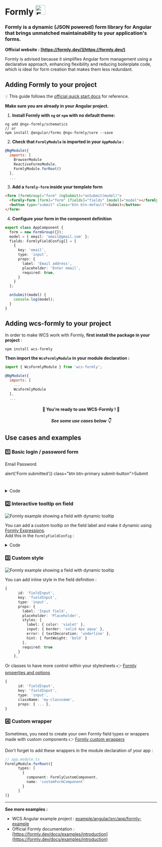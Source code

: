 
<Meta title="Documentation/Integrations/Formly" />


# Formly <img src="https://raw.githubusercontent.com/ngx-formly/ngx-formly/v5/logo.svg?sanitize=true" alt="Formly Logo" height="32"/>

### Formly is a dynamic (JSON powered) form library for Angular that brings unmatched maintainability to your application's forms.  
**Official website : [https://formly.dev/](https://formly.dev/)**

Formly is advised because it simplifies Angular form management using a declarative approach,
enhancing flexibility and reducing boilerplate code, which is ideal for form creation that makes them less redundant.  

## Adding Formly to your project

💡 This guide follows the [official quick start docs](https://formly.dev/docs/guide/getting-started) for reference.  

**Make sure you are already in your Angular project.**

1. **Install Formly with `ng` or `npm` with no default theme:**  

```
ng add @ngx-formly/schematics
// or
npm install @angular/forms @ngx-formly/core --save
```

2. **Check that `FormlyModule` is imported in your `AppModule` :** 

```js
@NgModule({
  imports: [
    BrowserModule
    ReactiveFormsModule,
    FormlyModule.forRoot()
  ],
  ...
```

3. **Add a `formly-form` inside your template form**

```html
<form [formGroup]="form" (ngSubmit)="onSubmit(model)">
  <formly-form [form]="form" [fields]="fields" [model]="model"></formly-form>
  <button type="submit" class="btn btn-default">Submit</button>
</form>
```

4. **Configure your form in the component definition**
```ts
export class AppComponent {
  form = new FormGroup({});
  model = { email: 'email@gmail.com' };
  fields: FormlyFieldConfig[] = [
    {
      key: 'email',
      type: 'input',
      props: {
        label: 'Email address',
        placeholder: 'Enter email',
        required: true,
      }
    }
  ];

  onSubmit(model) {
    console.log(model);
  }
}
```



## Adding wcs-formly to your project

In order to make WCS work with Formly, **first install the package in your project** :  

```
npm install wcs-formly
``` 

**Then import the `WcsFormlyModule` in your module declaration :** 

```js
import { WcsFormlyModule } from 'wcs-formly';

@NgModule({
  imports: [
    ...
    WcsFormlyModule
  ],
  ...
```

<center>

#### 🎉 You're ready to use WCS-Formly ! 🎉

##### See some use cases below 👇

</center>


## Use cases and examples

### 1️⃣ Basic login / password form

<form>
  <formly-form style={{display: 'flex', flexDirection: 'column', gap: 'var(--wcs-margin)', marginBottom: '2em'}}>
    <formly-field>
      <formly-wcs-field-input>
        <formly-wcs-field-wrapper>
          <wcs-form-field>
            <wcs-label for="fieldInputText" id="wcs-input-1-lbl" slot="label" class="hydrated" required="true">Email</wcs-label>
            <wcs-input type="text" id="fieldInputText" placeholder="john.doe@mail.com" size="m" required></wcs-input>
          </wcs-form-field>
        </formly-wcs-field-wrapper>
      </formly-wcs-field-input>
    </formly-field>
    <formly-field>
      <formly-wcs-field-input>
        <formly-wcs-field-wrapper>
          <wcs-form-field>
            <wcs-label for="fieldInputText" id="wcs-input-1-lbl" slot="label" class="hydrated" required="true">Password</wcs-label>
            <wcs-input type="password" id="fieldInputText" placeholder="Enter your password" size="m" required></wcs-input>
          </wcs-form-field>
        </formly-wcs-field-wrapper>
      </formly-wcs-field-input>
    </formly-field>
  </formly-form>
</form>
<wcs-button type="submit" onClick={() => alert('Form submitted')} class="btn btn-primary submit-button">Submit</wcs-button>

#

<details>
    <summary>Code</summary>
    ```ts
     import { Component, OnInit } from '@angular/core';
     import { FormGroup } from "@angular/forms";
     import { FormlyFieldConfig } from "@ngx-formly/core";
     
     @Component({
       selector: 'app-my-form',
       template: `
         <form [formGroup]="form" (ngSubmit)="onSubmit()">
           <formly-form class="formly" [form]="form" [fields]="fields" [model]="model"></formly-form>
           <wcs-button type="submit">
             Submit
           </wcs-button>
         </form>
       `,
       styles: []
     })
     export class MyFormComponent implements OnInit {
     
       form: FormGroup = new FormGroup({});
       model = {
         fieldEmail: '',
         fieldPassword: ''
       };
       
       fields: FormlyFieldConfig[] = [
         {
           id: 'fieldEmail',
           key: 'fieldEmail',
           type: 'input',
           props: {
             required: true,
             label: 'Email',
             placeholder: 'john.doe@mail.com',
           },
         },
         {
           id: 'fieldPassword',
           key: 'fieldPassword',
           type: 'input',
           props: {
             type: 'password',
             required: true,
             label: 'Password',
             placeholder: 'Enter your password',
           },
         },
       ];
     
       constructor() {
       }
     
       ngOnInit() {
         // Optional: fill form with initial values
       }
     
       onSubmit(): void {
         console.log('fieldEmail', this.form.get('fieldEmail')?.value);
         console.log('fieldPassword', this.form.get('fieldPassword')?.value);
       }
     
     }
     ```
</details>

### 2️⃣ Interactive tooltip on field


![Formly example showing a field with dynamic tooltip](./form-example1.png)

You can add a custom tooltip on the field label and make it dynamic using [Formly Expressions](https://formly.dev/docs/guide/expression-properties/).    
Add this in the `FormlyFieldConfig` :

<details>
    <summary>Code</summary>
```ts
{
    id: 'fieldInputTextWithDynamicTooltip',
    key: 'fieldInputTextWithDynamicTooltip',
    type: 'input',
    props: {
      required: true,
      label: 'Input field with dynamic changing tooltip',
      placeholder: 'John Doe',
      tooltip: {
        interactive: true,
        color: 'var(--wcs-primary)',
        icon: 'help',
        size: 'm',
      }
    },
    expressions: {
      'props.tooltip.dynamicContent': () => {
        return this.form.get('fieldInputTextWithDynamicTooltip')?.value;
    }
},
```
</details>

### 3️⃣ Custom style

![Formly example showing a field with dynamic tooltip](./form-example2.png)

You can add inline style in the field definition :

```ts
{
      id: 'fieldInput',
      key: 'fieldInput',
      type: 'input',
      props: {
        label: 'Input field',
        placeholder: 'Placeholder',
        styles: {
          label: { color: 'violet' },
          input: { border: 'solid 4px aqua' },
          error: { textDecoration: 'underline' },
          hint: { fontWeight: 'bold' }
        },
        required: true
      }
    },
```

Or classes to have more control within your stylesheets 👉
[Formly properties and options](https://formly.dev/docs/guide/properties-options/#:~:text=at%20Custom%20templates.-,className,-string)

```ts
{
      id: 'fieldInput',
      key: 'fieldInput',
      type: 'input',
      className: 'my-classname',
      props: { ... },
}
```

### 4️⃣ Custom wrapper

Sometimes, you need to create your own Formly field types or wrappers made with custom components 👉
[Formly custom wrappers](https://formly.dev/docs/guide/custom-formly-wrapper)  
  
Don't forget to add these wrappers in the module declaration of your app :  

```ts
// app.module.ts
FormlyModule.forRoot({
      types: [
        {
          component: FormlyCustomComponent,
          name: 'customFormComponent'
        }
      ]
)}
```


---

**See more examples :**  
- WCS Angular example project : [example/angular/src/app/formly-example](https://gitlab.com/SNCF/wcs/-/tree/master/example/angular/src/app/formly-example)
- Official Formly documentation : [https://formly.dev/docs/examples/introduction](https://formly.dev/docs/examples/introduction)
